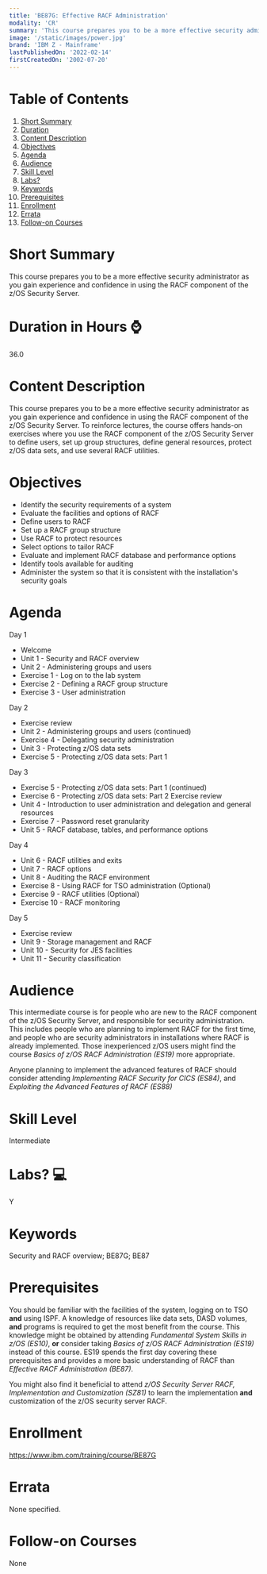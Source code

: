 ```yaml
---
title: 'BE87G: Effective RACF Administration'
modality: 'CR'
summary: 'This course prepares you to be a more effective security administrator as you gain experience and confidence in using the RACF component of the z/OS Security Server. '
image: '/static/images/power.jpg'
brand: 'IBM Z - Mainframe'
lastPublishedOn: '2022-02-14'
firstCreatedOn: '2002-07-20'
---
```

# Table of Contents
1.  [Short Summary](#short-summary)
2.  [Duration](#duration-in-hours-)
3.  [Content Description](#content-description)
4.  [Objectives](#objectives)
5.  [Agenda](#agenda)
6.  [Audience](#audience)
7.  [Skill Level](#skill-level)
8.  [Labs?](#labs-)
9.  [Keywords](#keywords)
10. [Prerequisites](#prerequisites)
11. [Enrollment](#enrollment)
12. [Errata](#errata)
13. [Follow-on Courses](#follow-on-courses)

# Short Summary
This course prepares you to be a more effective security administrator as you gain experience and confidence in using the RACF component of the z/OS Security Server. 

# Duration in Hours ⌚
36.0

# Content Description
This course prepares you to be a more effective security administrator as you gain experience and confidence in using the RACF component of the z/OS Security Server. To reinforce lectures, the course offers hands-on exercises where you use the RACF component of the z/OS Security Server to define users, set up group structures, define general resources, protect z/OS data sets, and use several RACF utilities.



# Objectives
* Identify the security requirements of a system
* Evaluate the facilities and options of RACF
* Define users to RACF
* Set up a RACF group structure
* Use RACF to protect resources
* Select options to tailor RACF
* Evaluate and implement RACF database and performance options
* Identify tools available for auditing
* Administer the system so that it is consistent with the installation's security goals


# Agenda
Day 1

* Welcome
* Unit 1 - Security and RACF overview
* Unit 2 - Administering groups and users
* Exercise 1 - Log on to the lab system
* Exercise 2 - Defining a RACF group structure
* Exercise 3 - User administration

Day 2

* Exercise review
* Unit 2 - Administering groups and users (continued)
* Exercise 4 - Delegating security administration
* Unit 3 - Protecting z/OS data sets
* Exercise 5 - Protecting z/OS data sets: Part 1

Day 3

* Exercise 5 - Protecting z/OS data sets: Part 1 (continued)
* Exercise 6 - Protecting z/OS data sets: Part 2 Exercise review
* Unit 4 - Introduction to user administration and delegation and general resources
* Exercise 7 - Password reset granularity
* Unit 5 - RACF database, tables, and performance options

Day 4

* Unit 6 - RACF utilities and exits
* Unit 7 - RACF options
* Unit 8 - Auditing the RACF environment
* Exercise 8 - Using RACF for TSO administration (Optional)
* Exercise 9 - RACF utilities (Optional)
* Exercise 10 - RACF monitoring

Day 5

* Exercise review
* Unit 9 - Storage management and RACF
* Unit 10 - Security for JES facilities
* Unit 11 - Security classification


# Audience
This intermediate course is for people who are new to the RACF component of the z/OS Security Server, and responsible for security administration. This includes people who are planning to implement RACF for the first time, and people who are security administrators in installations where RACF is already implemented. Those inexperienced z/OS users might find the course *Basics of z/OS RACF Administration (ES19)* more appropriate.


Anyone planning to implement the advanced features of RACF should consider attending *Implementing RACF Security for CICS (ES84)*, and *Exploiting the Advanced Features of RACF (ES88)*



# Skill Level
Intermediate        

# Labs? 💻
Y

# Keywords
Security and RACF overview; BE87G; BE87

# Prerequisites
You should be familiar with the facilities of the system, logging on to TSO **and** using ISPF. A knowledge of resources like data sets, DASD volumes, **and** programs is required to get the most benefit from the course. This knowledge might be obtained by attending *Fundamental System Skills in z/OS (ES10)*, **or** consider taking *Basics of z/OS RACF Administration (ES19)* instead of this course. ES19 spends the first day covering these prerequisites and provides a more basic understanding of RACF than *Effective RACF Administration (BE87)*.


You might also find it beneficial to attend *z/OS Security Server RACF, Implementation and Customization (SZ81)* to learn the implementation **and** customization of the z/OS security server RACF.



# Enrollment
https://www.ibm.com/training/course/BE87G

# Errata
None specified.

# Follow-on Courses
None

